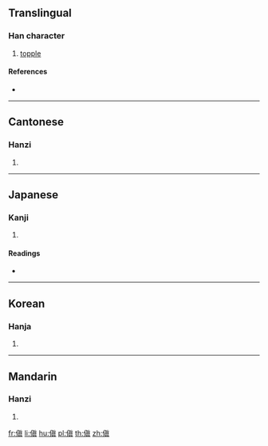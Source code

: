 {{character info/new}}
==Translingual==

===Han character===
{{Han char|rn=9|rad=人|as=10|sn=12|four=24281|canj=OJBC|ids=⿰亻真 <small>(GT)</small>,⿰亻眞 <small>(JK)</small>}}

# [[topple]]

====References====
* {{Han ref|kx=0113.050|dkj=00951|dj=0240.150|hdz=10201.010|uh=508E|ud=20622|bh=D859|bd=55385}}

----

==Cantonese==

===Hanzi===
{{yue-hanzi|jyut=|y=din1}}

# {{defn|lang=yue|sort=人10}}

----

==Japanese==

===Kanji===
{{ja-kanji|grade=|rs=人10}}

# {{defn|lang=ja|sort=人10}}

====Readings====
* {{ja-readings|on=[[てん]] (ten)|kun=[[さかさま]] (sakasama), [[くるう]] (kuruu)}}

----

==Korean==

===Hanja===
{{ko-hanja|hangeul=[[전]]|rv=jeon|mr=chŏn}}

# {{defn|lang=ko|sort=人10}}

----

==Mandarin==

===Hanzi===
{{cmn-hanzi|pin=[[diān]] ([[dian1]]), [[xí]] ([[xi2]]), [[xì]] ([[xi4]])|wg=tien<sup>1</sup>, hsi<sup>2</sup>, hsi<sup>4</sup>}}

# {{defn|lang=cmn|sort=人10}}

[[fr:傎]]
[[li:傎]]
[[hu:傎]]
[[pl:傎]]
[[th:傎]]
[[zh:傎]]